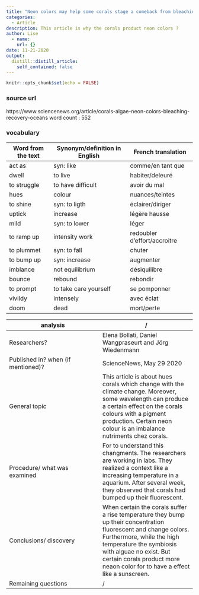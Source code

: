 ```yaml
---
title: "Neon colors may help some corals stage a comeback from bleaching"
categories:
  - Article
description: This article is why the corals product neon colors ?
author: Lise 
  - name: 
    url: {}
date: 11-21-2020
output:
  distill::distill_article:
    self_contained: false
---
```


```r
knitr::opts_chunk$set(echo = FALSE)
```

### source url 

https://www.sciencenews.org/article/corals-algae-neon-colors-bleaching-recovery-oceans
word count : 552

### vocabulary 
|Word from the text|Synonym/definition in English|French translation|
| --- | --- | --- |
|act as|syn: like|comme/en tant que|
|dwell|to live|habiter/deleuré|
|to struggle|to have difficult|avoir du mal|
|hues|colour|nuances/teintes|
|to shine|syn: to ligth|éclairer/diriger|
|uptick|increase|légère hausse|
|mild|syn: to lower|léger|
|to ramp up|intensity work|redoubler d'effort/accroitre|
|to plummet|syn: to fall|chuter|
|to bump up|syn: increase|augmenter|
|imblance|not equilibrium|désiquilibre|
|bounce|rebound|rebondir|
|to prompt|to take care yourself|se pomponner|
|vivildy|intensely|avec éclat|
|doom|dead|mort/perte|

|analysis|/     |
| --- | --- |
|Researchers?|Elena Bollati, Daniel Wangpraseurt and Jörg Wiedenmann|
|Published in? when (if mentioned)?|ScienceNews, May 29 2020|
|General topic|This article is about hues corals which change with the climate change.  Moreover, some wavelength can produce a certain effect on the corals colours with a pigment production. Certain neon colour is an imbalance nutriments chez corals.|
|Procedure/ what was examined|For to understand this changments. The researchers are working in labs. They realized a context like a increasing temperature in a aquarium. After several week, they observed that corals had bumped up their fluorescent.|
|Conclusions/ discovery|When certain the corals suffer a rise temperature they bump up their concentration fluorescent and change colors. Furthermore, while the high temperature the symbiosis with alguae no exist. But certain corals product more neaon color for to have a effect like a sunscreen.|
|Remaining questions|/|


